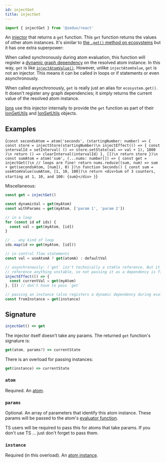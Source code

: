 ```yaml
---
id: injectGet
title: injectGet
---
```



```ts
import { injectGet } from '@zedux/react'
```

An [injector](../glossary#injector) that returns a `get` function. This `get` function returns the values of other atom instances. It's similar to [the `.get()` method on ecosystems](../classes/Ecosystem#get) but it has one extra superpower:

When called synchronously during atom evaluation, this function will register a [dynamic graph dependency](../glossary#dynamic-graph-dependency) on the resolved atom instance. In this way, `get` is like [`injectAtomValue()`](injectAtomValue). However, unlike `injectAtomValue`, `get` is not an injector. This means it can be called in loops or if statements or even asynchronously.

When called asynchronously, `get` is really just an alias for `ecosystem.get()`. It doesn't register any graph dependencies; it simply returns the current value of the resolved atom instance.

[Ions](../classes/Ion) use this injector internally to provide the `get` function as part of their [IonGetUtils](../types/IonGetUtils) and [IonSetUtils](../types/IonSetUtils) objects.

## Examples

<LiveEditor resultVar="Seconds">{`
const secondsAtom = atom('seconds', (startingNumber: number) => {
  const store = injectStore(startingNumber)\n
  injectEffect(() => {
    const intervalId = setInterval(
      () => store.setState(val => val + 1),
      1000
    )\n
    return () => clearInterval(intervalId)
  }, [])\n
  return store
})\n
const sumAtom = atom('sum', (...nums: number[]) => {
  const get = injectGet()\n
  // loops are fine!
  return nums.reduce((sum, num) => sum + get(secondsAtom, [num]), 0)
})\n
function Seconds() {
  const sum = useAtomValue(sumAtom, [1, 10, 100])\n
  return <div>Sum of 3 counters, starting at 1, 10, and 100: {sum}</div>
}
`}</LiveEditor>

Miscellaneous:

```ts
const get = injectGet()

const dynamicVal = get(myAtom)
const withParams = get(myAtom, ['param 1', 'param 2'])

// in a loop
for (const id of ids) {
  const val = get(myAtom, [id])
}

// .. any kind of loop
ids.map(id => get(myAtom, [id]))

// in control flow statements
const val = useAtomA ? get(atomA) : defaultVal

// asynchronously: (`get` isn't technically a stable reference. But it doesn't
// reference anything unstable, so not passing it as a dependency is fine)
injectEffect(() => {
  const currentVal = get(myAtom)
}, []) // don't have to pass `get`

// passing an instance (also registers a dynamic dependency during evaluation):
const fromInstance = get(instance)
```

## Signature

```ts
injectGet() => get
```

The injector itself doesn't take any params. The returned `get` function's signature is:

```ts
get(atom, params?) => currentState
```

There is an overload for passing instances:

```ts
get(instance) => currentState
```

### `atom`

Required. An [atom](../classes/Atom).

### `params`

Optional. An array of parameters that identify this atom instance. These params will be passed to the atom's [evaluator function](../glossary#evaluator).

TS users will be required to pass this for atoms that take params. If you don't use TS ... just don't forget to pass them.

### `instance`

Required (in this overload). An [atom instance](../classes/AtomInstance).
